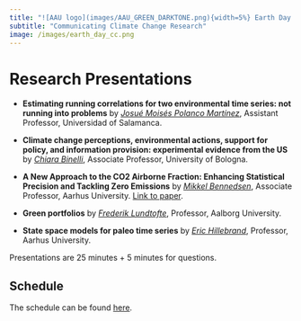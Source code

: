```yaml
---
title: "![AAU logo](images/AAU_GREEN_DARKTONE.png){width=5%} Earth Day 2024"
subtitle: "Communicating Climate Change Research"
image: /images/earth_day_cc.png
---
```


# Research Presentations

- **Estimating running correlations for two environmental time series: not running into problems** by *[Josué Moisés Polanco Martínez](https://www.researchgate.net/profile/Josue-Polanco-Martinez)*, Assistant Professor, Universidad of Salamanca.

- **Climate change perceptions, environmental actions, support for policy, 
and information provision: experimental evidence from the US** by *[Chiara Binelli](https://sites.google.com/view/chiara-binelli/home)*, Associate Professor, University of Bologna.

- **A New Approach to the CO2 Airborne Fraction: Enhancing Statistical Precision and Tackling Zero Emissions** by *[Mikkel Bennedsen](https://sites.google.com/site/mbennedsen/)*, Associate Professor, Aarhus University. [Link to paper](https://arxiv.org/abs/2311.01053).

- **Green portfolios** by *[Frederik Lundtofte](https://sites.google.com/site/frederiklundtofte/)*, Professor, Aalborg University.

- **State space models for paleo time series** by *[Eric Hillebrand](https://sites.google.com/site/erichillebrand/)*, Professor, Aarhus University.

Presentations are 25 minutes + 5 minutes for questions.

## Schedule 

The schedule can be found [here](earthday2024_schedule.qmd).
